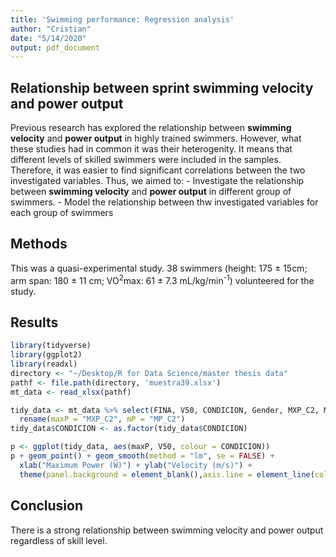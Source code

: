 ```yaml
---
title: 'Swimming performance: Regression analysis'
author: "Cristian"
date: "5/14/2020"
output: pdf_document
---
```

## Relationship between sprint swimming velocity and power output
Previous research has explored the relationship between **swimming velocity** and **power output** in highly trained swimmers. However, what these studies had in common  it was their heterogenity. It means that different levels of skilled swimmers were included in the samples. Therefore, it was easier to find significant correlations between the two investigated variables. Thus, we aimed to: 
- Investigate the relationship between **swimming velocity** and **power output** in different group of    swimmers.
- Model the relationship between thw investigated variables for each group of swimmers

## Methods
This was a quasi-experimental study. 38 swimmers (height: 175 ± 15cm; arm span: 180 ± 11 cm; VO^2^max: 61 ± 7.3 mL/kg/min^-1^) volunteered for the study.

## Results
```r
library(tidyverse)
library(ggplot2)
library(readxl)
directory <- "~/Desktop/R for Data Science/master thesis data"
pathf <- file.path(directory, 'muestra39.xlsx')
mt_data <- read_xlsx(pathf)

tidy_data <- mt_data %>% select(FINA, V50, CONDICION, Gender, MXP_C2, MP_C2) %>%
  rename(maxP = "MXP_C2", mP = "MP_C2")
tidy_data$CONDICION <- as.factor(tidy_data$CONDICION)

p <- ggplot(tidy_data, aes(maxP, V50, colour = CONDICION))
p + geom_point() + geom_smooth(method = "lm", se = FALSE) +
  xlab("Maximum Power (W)") + ylab("Velocity (m/s)") + 
  theme(panel.background = element_blank(),axis.line = element_line(colour = "black"))
```

## Conclusion
There is a strong relationship between swimming velocity and power output regardless of skill level.
